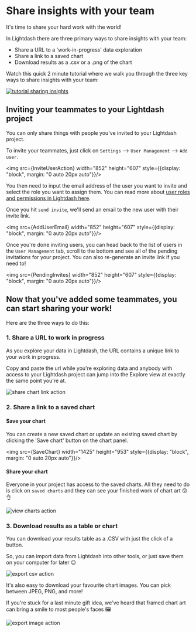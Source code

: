 
# Share insights with your team

It's time to share your hard work with the world!

In Lightdash there are three primary ways to share insights with your team:

* Share a URL to a 'work-in-progress' data exploration
* Share a link to a saved chart
* Download results as a .csv or a .png of the chart

Watch this quick 2 minute tutorial where we walk you through the three key ways to share insights with your team:

[![tutorial sharing insights](./assets/tutorial_sharing_insights.png)](https://youtu.be/8ZmwHY2R8Gw)

## Inviting your teammates to your Lightdash project

You can only share things with people you've invited to your Lightdash project.

To invite your teammates, just click on `Settings` --> `User Management` --> `Add user`.

<img src={InviteUserAction} width="852" height="607" style={{display: "block", margin: "0 auto 20px auto"}}/>

You then need to input the email address of the user you want to invite and select the role you want to assign them. You can read more about [user roles and permissions in Lightdash here](../../references/roles.md).

Once you hit `send invite`, we'll send an email to the new user with their invite link.

<img src={AddUserEmail} width="852" height="607" style={{display: "block", margin: "0 auto 20px auto"}}/>

Once you're done inviting users, you can head back to the list of users in the `User Management` tab, scroll to the bottom and see all of the pending invitations for your project. You can also re-generate an invite link if you need to!

<img src={PendingInvites} width="852" height="607" style={{display: "block", margin: "0 auto 20px auto"}}/>

## Now that you've added some teammates, you can start sharing your work!

Here are the three ways to do this:

### 1. Share a URL to work in progress

As you explore your data in Lightdash, the URL contains a unique link to your work in progress.

Copy and paste the url while you're exploring data and anybody with access to your Lightdash project can jump into the Explore view at exactly the same point you're at.

![share chart link action](./assets/share_chart_link_action.png)

### 2. Share a link to a saved chart

#### Save your chart

You can create a new saved chart or update an existing saved chart by clicking the 'Save chart' button on the chart panel.

<img src={SaveChart} width="1425" height="953" style={{display: "block", margin: "0 auto 20px auto"}}/>

#### Share your chart

Everyone in your project has access to the saved charts. All they need to do is click on `saved charts` and they can see your finished work of chart art 😚👌

![view charts action](./assets/view_charts_action.png)

### 3. Download results as a table or chart

You can download your results table as a .CSV with just the click of a button.

So, you can import data from Lightdash into other tools, or just save them on your computer for later 😉

![export csv action](./assets/export_csv_action.png)

It's also easy to download your favourite chart images. You can pick between JPEG, PNG, and more!

If you're stuck for a last minute gift idea, we've heard that framed chart art can bring a smile to most people's faces 🖼

![export image action](./assets/export_image_action.png)
